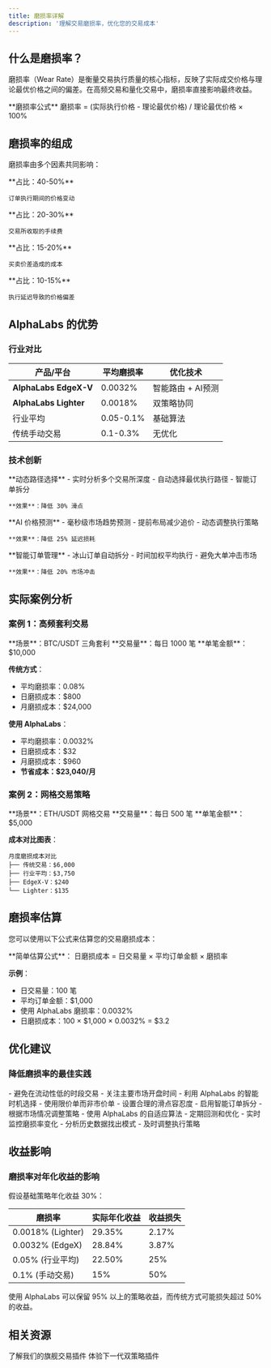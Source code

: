```yaml
---
title: 磨损率详解
description: '理解交易磨损率，优化您的交易成本'
---
```


## 什么是磨损率？

磨损率（Wear Rate）是衡量交易执行质量的核心指标，反映了实际成交价格与理论最优价格之间的偏差。在高频交易和量化交易中，磨损率直接影响最终收益。

<Note>
  **磨损率公式**  
  磨损率 = (实际执行价格 - 理论最优价格) / 理论最优价格 × 100%
</Note>

## 磨损率的组成

磨损率由多个因素共同影响：

<CardGroup cols={2}>
  <Card title="市场滑点" icon="chart-line">
    **占比：40-50%**
    
    订单执行期间的价格变动
  </Card>
  <Card title="交易手续费" icon="receipt">
    **占比：20-30%**
    
    交易所收取的手续费
  </Card>
  <Card title="价差成本" icon="arrows-left-right">
    **占比：15-20%**
    
    买卖价差造成的成本
  </Card>
  <Card title="延迟损耗" icon="clock">
    **占比：10-15%**
    
    执行延迟导致的价格偏差
  </Card>
</CardGroup>

## AlphaLabs 的优势

### 行业对比

| 产品/平台 | 平均磨损率 | 优化技术 |
|-----------|------------|----------|
| **AlphaLabs EdgeX-V** | 0.0032% | 智能路由 + AI预测 |
| **AlphaLabs Lighter** | 0.0018% | 双策略协同 |
| 行业平均 | 0.05-0.1% | 基础算法 |
| 传统手动交易 | 0.1-0.3% | 无优化 |

### 技术创新

<Tabs>
  <Tab title="智能路由">
    **动态路径选择**
    - 实时分析多个交易所深度
    - 自动选择最优执行路径
    - 智能订单拆分
    
    **效果**：降低 30% 滑点
  </Tab>
  <Tab title="预测算法">
    **AI 价格预测**
    - 毫秒级市场趋势预测
    - 提前布局减少追价
    - 动态调整执行策略
    
    **效果**：降低 25% 延迟损耗
  </Tab>
  <Tab title="订单优化">
    **智能订单管理**
    - 冰山订单自动拆分
    - 时间加权平均执行
    - 避免大单冲击市场
    
    **效果**：降低 20% 市场冲击
  </Tab>
</Tabs>

## 实际案例分析

### 案例 1：高频套利交易

<Info>
  **场景**：BTC/USDT 三角套利  
  **交易量**：每日 1000 笔  
  **单笔金额**：$10,000
</Info>

**传统方式**：
- 平均磨损率：0.08%
- 日磨损成本：$800
- 月磨损成本：$24,000

**使用 AlphaLabs**：
- 平均磨损率：0.0032%
- 日磨损成本：$32
- 月磨损成本：$960
- **节省成本：$23,040/月**

### 案例 2：网格交易策略

<Info>
  **场景**：ETH/USDT 网格交易  
  **交易量**：每日 500 笔  
  **单笔金额**：$5,000
</Info>

**成本对比图表**：

```
月度磨损成本对比
├── 传统交易：$6,000
├── 行业平均：$3,750
├── EdgeX-V：$240
└── Lighter：$135
```

## 磨损率估算

您可以使用以下公式来估算您的交易磨损成本：

<Info>
**简单估算公式**：
日磨损成本 = 日交易量 × 平均订单金额 × 磨损率

**示例**：
- 日交易量：100 笔
- 平均订单金额：$1,000
- 使用 AlphaLabs 磨损率：0.0032%
- 日磨损成本：100 × $1,000 × 0.0032% = $3.2
</Info>

## 优化建议

### 降低磨损率的最佳实践

<AccordionGroup>
  <Accordion title="1. 选择合适的交易时段">
    - 避免在流动性低的时段交易
    - 关注主要市场开盘时间
    - 利用 AlphaLabs 的智能时机选择
  </Accordion>
  <Accordion title="2. 合理设置订单参数">
    - 使用限价单而非市价单
    - 设置合理的滑点容忍度
    - 启用智能订单拆分
  </Accordion>
  <Accordion title="3. 优化策略配置">
    - 根据市场情况调整策略
    - 使用 AlphaLabs 的自适应算法
    - 定期回测和优化
  </Accordion>
  <Accordion title="4. 监控和分析">
    - 实时监控磨损率变化
    - 分析历史数据找出模式
    - 及时调整执行策略
  </Accordion>
</AccordionGroup>



## 收益影响

### 磨损率对年化收益的影响

假设基础策略年化收益 30%：

| 磨损率 | 实际年化收益 | 收益损失 |
|--------|-------------|----------|
| 0.0018% (Lighter) | 29.35% | 2.17% |
| 0.0032% (EdgeX) | 28.84% | 3.87% |
| 0.05% (行业平均) | 22.50% | 25% |
| 0.1% (手动交易) | 15% | 50% |

<Note>
  使用 AlphaLabs 可以保留 95% 以上的策略收益，而传统方式可能损失超过 50% 的收益。
</Note>

## 相关资源

<CardGroup cols={2}>
  <Card title="EdgeX-Variational [001]" icon="chart-line" href="/products/edgex-variational">
    了解我们的旗舰交易插件
  </Card>
  <Card title="Lighter-EdgeX [002]" icon="sparkles" href="/products/lighter-edgex">
    体验下一代双策略插件
  </Card>
</CardGroup>